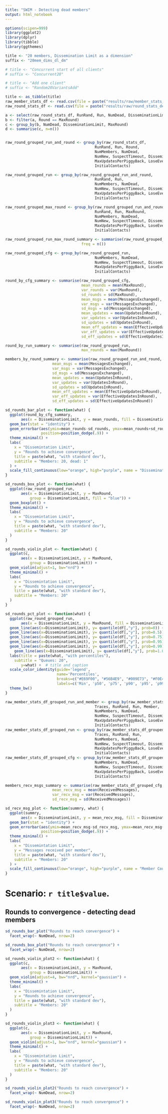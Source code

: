 ```yaml
---
title: "SWIM - Detecting dead members"
output: html_notebook
---
```


```r
options(scipen=999)
library(ggplot2)
library(dplyr)
library(tibble)
library(ggthemes)

title <- "20 members, Dissemination Limit as a dimension"
suffix <- "20mem_dims_dl_dm"

# title <- "Concurrent start of all clients"
# suffix <- "Concurrent20"

# title <- "Add one client"
# suffix <- "Random20VariantsAdd"

title <- as_tibble(title)
raw_member_stats_df <- read.csv(file = paste("results/raw/member_stats_dead_", suffix, ".csv", sep=""), stringsAsFactors = TRUE)
raw_round_stats_df <- read.csv(file = paste("results/raw/round_stats_dead_", suffix, ".csv", sep=""), stringsAsFactors = TRUE)

a <- select(raw_round_stats_df, RunRand, Run, NumDead, DisseminationLimit, Round, MaxRound)
b <- filter(a, Round == MaxRound)
c <- group_by(b, NumDead, DisseminationLimit, MaxRound)
d <- summarise(c, n=n())


raw_round_grouped_run_and_round <- group_by(raw_round_stats_df, 
                                        RunRand, Run, Round,
                                        NumMembers, NumDead, 
                                        NumNew, SuspectTimeout, DisseminationLimit,
                                        MaxUpdatesPerPiggyBack, LoseEveryNth, PeerGroupSize,
                                        InitialContacts)

raw_round_grouped_run <- group_by(raw_round_grouped_run_and_round,
                                        RunRand, Run,
                                        NumMembers, NumDead, 
                                        NumNew, SuspectTimeout, DisseminationLimit,
                                        MaxUpdatesPerPiggyBack, LoseEveryNth, PeerGroupSize,
                                        InitialContacts)

raw_round_grouped_max_round <- group_by(raw_round_grouped_run_and_round,
                                        RunRand, Run, MaxRound,
                                        NumMembers, NumDead, 
                                        NumNew, SuspectTimeout, DisseminationLimit,
                                        MaxUpdatesPerPiggyBack, LoseEveryNth, PeerGroupSize,
                                        InitialContacts)

raw_round_grouped_run_max_round_summary <- summarise(raw_round_grouped_run_max_round,
                                  freq = n())

raw_round_grouped_cfg <- group_by(raw_round_grouped_run,
                                        NumMembers, NumDead, 
                                        NumNew, SuspectTimeout, DisseminationLimit,
                                        MaxUpdatesPerPiggyBack, LoseEveryNth, PeerGroupSize,
                                        InitialContacts)

round_by_cfg_summary <- summarise(raw_round_grouped_cfg,
                                  mean_rounds = mean(MaxRound),
                                  var_rounds = var(MaxRound),
                                  sd_rounds = sd(MaxRound),
                                  mean_msgs = mean(MessagesExchanged),
                                  var_msgs = var(MessagesExchanged),
                                  sd_msgs = sd(MessagesExchanged),
                                  mean_updates = mean(UpdatesInRound),
                                  var_updates = var(UpdatesInRound),
                                  sd_updates = sd(UpdatesInRound),
                                  mean_eff_updates = mean(EffectiveUpdatesInRound),
                                  var_eff_updates = var(EffectiveUpdatesInRound),
                                  sd_eff_updates = sd(EffectiveUpdatesInRound))

round_by_run_summary <- summarise(raw_round_grouped_run,
                                  max_rounds = max(MaxRound))

members_by_round_summary <- summarise(raw_round_grouped_run_and_round,
                     mean_msgs = mean(MessagesExchanged),
                     var_msgs = var(MessagesExchanged),
                     sd_msgs = sd(MessagesExchanged),
                     mean_updates = mean(UpdatesInRound),
                     var_updates = var(UpdatesInRound),
                     sd_updates = sd(UpdatesInRound),
                     mean_eff_updates = mean(EffectiveUpdatesInRound),
                     var_eff_updates = var(EffectiveUpdatesInRound),
                     sd_eff_updates = sd(EffectiveUpdatesInRound))

sd_rounds_bar_plot <- function(what) {
  ggplot(round_by_cfg_summary, 
       aes(x = DisseminationLimit, y = mean_rounds, fill = DisseminationLimit)) +
  geom_bar(stat = "identity") +
  geom_errorbar(aes(ymin=mean_rounds-sd_rounds, ymax=mean_rounds+sd_rounds), width=.2,
                position=position_dodge(.9)) +
  theme_minimal() +
  labs(
    x = "Dissemintation Limit",
    y = "Rounds to achieve convergence",
    title = paste(what, "with standard dev"),
    subtitle = "Members: 20, dead: 1"
  ) +
  scale_fill_continuous(low="orange", high="purple", name = "DisseminationLimit")
}

sd_rounds_box_plot <- function(what) {
  ggplot(raw_round_grouped_run, 
       aes(x = DisseminationLimit, y = MaxRound, 
           group = DisseminationLimit, fill = "blue")) +
  geom_boxplot() +
  theme_minimal() +
  labs(
    x = "Dissemintation Limit",
    y = "Rounds to achieve convergence",
    title = paste(what, "with standard dev"),
    subtitle = "Members: 20"
  )
}

sd_rounds_violin_plot <- function(what) {
  ggplot(c, 
       aes(x = DisseminationLimit, y = MaxRound,
           group = DisseminationLimit)) +
  geom_violin(adjust=1, bw="nrd") +
  theme_minimal() +
  labs(
    x = "Dissemintation Limit",
    y = "Rounds to achieve convergence",
    title = paste(what, "with standard dev"),
    subtitle = "Members: 20"
  )
}

sd_rounds_pct_plot <- function(what) {
  ggplot(raw_round_grouped_run, 
       aes(x = DisseminationLimit, y = MaxRound, fill = DisseminationLimit)) +
  geom_line(aes(x=DisseminationLimit), y= quantile(df[,"y"], prob=0)) +
  geom_line(aes(x=DisseminationLimit), y= quantile(df[,"y"], prob=0.5)) +
  geom_line(aes(x=DisseminationLimit), y= quantile(df[,"y"], prob=0.75)) +  
  geom_line(aes(x=DisseminationLimit), y= quantile(df[,"y"], prob=0.95)) +  
  geom_line(aes(x=DisseminationLimit), y= quantile(df[,"y"], prob=0.99)) +
    geom_line(aes(x=DisseminationLimit), y= quantile(df[,"y"], prob=1.0)) +
  labs(title = paste(what, "with percentiles"),
    subtitle = "Queues: 20",
       y=what) +  # title and caption
  scale_color_identity(guide='legend',
                       name='Percentiles',
                       breaks=c("#E69F00", "#56B4E9", "#009E73", "#F0E442", "#0072B2", "#D55E00", "#CC79A7"),
                       labels=c('Min', 'p50', 'p75', 'p90', 'p95', 'p99', 'Max')) +
  theme_bw()
}

raw_member_stats_df_grouped_run_and_member <- group_by(raw_member_stats_df, 
                                        Traces, RunRand, Run, Member,
                                        NumMembers, NumDead, 
                                        NumNew, SuspectTimeout, DisseminationLimit,
                                        MaxUpdatesPerPiggyBack, LoseEveryNth, PeerGroupSize,
                                        InitialContacts)
raw_member_stats_df_grouped_run <- group_by(raw_member_stats_df_grouped_run_and_member,
                                        Traces, RunRand, Run,
                                        NumMembers, NumDead, 
                                        NumNew, SuspectTimeout, DisseminationLimit,
                                        MaxUpdatesPerPiggyBack, LoseEveryNth, PeerGroupSize,
                                        InitialContacts)
raw_member_stats_df_grouped_cfg <- group_by(raw_member_stats_df_grouped_run,
                                        NumMembers, NumDead, 
                                        NumNew, SuspectTimeout, DisseminationLimit,
                                        MaxUpdatesPerPiggyBack, LoseEveryNth, PeerGroupSize,
                                        InitialContacts)

members_recv_msgs_summary <- summarise(raw_member_stats_df_grouped_cfg,
                     mean_recv_msg = mean(ReceivedMessages),
                     var_recv_msg = var(ReceivedMessages),
                     sd_recv_msg = sd(ReceivedMessages))

sd_recv_msg_plot <- function(summry, what) {
  ggplot(summry, 
       aes(x = DisseminationLimit, y = mean_recv_msg, fill = DisseminationLimit)) +
  geom_bar(stat = "identity") +
  geom_errorbar(aes(ymin=mean_recv_msg-sd_recv_msg, ymax=mean_recv_msg+sd_recv_msg), width=.2,
                position=position_dodge(.9)) +
  theme_minimal() +
  labs(
    x = "Dissemintation Limit",
    y = "Messages received per member",
    title = paste(what, "with standard dev"),
    subtitle = "Members: 20"
  ) +
  scale_fill_continuous(low="orange", high="purple", name = "Member Count")
}
```

# Scenario: `r title$value`.

## Rounds to convergence - detecting dead members

```r
sd_rounds_bar_plot("Rounds to reach convergence") +
  facet_wrap(~ NumDead, nrow=2)
```

```r
sd_rounds_box_plot("Rounds to reach convergence") +
  facet_wrap(~ NumDead, nrow=2)
```
```r
sd_rounds_violin_plot2 <- function(what) {
  ggplot(c, 
       aes(x = DisseminationLimit, y = MaxRound,
           group = DisseminationLimit)) +
  geom_violin(adjust=4, bw="nrd", kernel="gaussian") +
  theme_minimal() +
  labs(
    x = "Dissemintation Limit",
    y = "Rounds to achieve convergence",
    title = paste(what, "with standard dev"),
    subtitle = "Members: 20"
  )
}

sd_rounds_violin_plot3 <- function(what) {
  ggplot(c, 
       aes(x = DisseminationLimit, y = MaxRound,
           group = DisseminationLimit)) +
  geom_violin(adjust=1, bw="nrd", kernel="gaussian") +
  theme_minimal() +
  labs(
    x = "Dissemintation Limit",
    y = "Rounds to achieve convergence",
    title = paste(what, "with standard dev"),
    subtitle = "Members: 20"
  )
}

sd_rounds_violin_plot2("Rounds to reach convergence") +
  facet_wrap(~ NumDead, nrow=2)

sd_rounds_violin_plot3("Rounds to reach convergence") +
  facet_wrap(~ NumDead, nrow=2)
```
<!-- ## Messages received per member -->

<!-- ```{r} -->
<!-- sd_recv_msg_plot(members_recv_msgs_summary, "Messages received per member") -->
<!-- ``` -->
